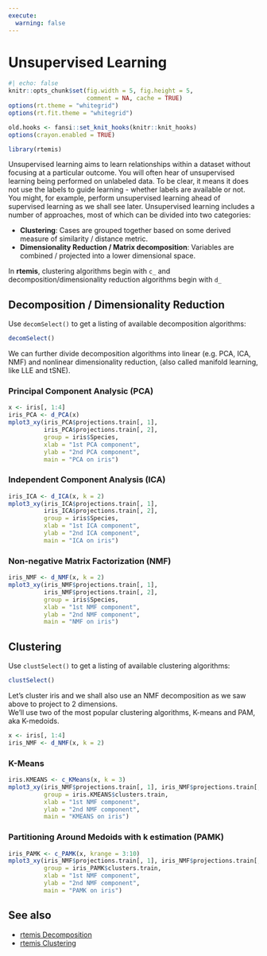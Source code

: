 ```yaml
---
execute:
  warning: false
---
```

# Unsupervised Learning {#unsupervised}

```r
#| echo: false
knitr::opts_chunk$set(fig.width = 5, fig.height = 5,
                      comment = NA, cache = TRUE) 
options(rt.theme = "whitegrid")
options(rt.fit.theme = "whitegrid")
```

```r
old.hooks <- fansi::set_knit_hooks(knitr::knit_hooks)
options(crayon.enabled = TRUE)
```

```r
library(rtemis)
```

Unsupervised learning aims to learn relationships within a dataset without focusing at a particular outcome. You will often hear of unsupervised learning being performed on unlabeled data. To be clear, it means it does not use the labels to guide learning - whether labels are available or not. You might, for example, perform unsupervised learning ahead of supervised learning as we shall see later. Unsupervised learning includes a number of approaches, most of which can be divided into two categories:

* __Clustering__: Cases are grouped together based on some derived measure of similarity / distance metric.
* __Dimensionality Reduction / Matrix decomposition__: Variables are combined / projected into a lower dimensional space.

In **rtemis**, clustering algorithms begin with `c_` and decomposition/dimensionality reduction algorithms begin with `d_`

## Decomposition / Dimensionality Reduction {#decomposition}

Use `decomSelect()` to get a listing of available decomposition algorithms:
```r
decomSelect()
```

We can further divide decomposition algorithms into linear (e.g. PCA, ICA, NMF) and nonlinear dimensionality reduction, (also called manifold learning, like LLE and tSNE).

### Principal Component Analysic (PCA)

```r
x <- iris[, 1:4]
iris_PCA <- d_PCA(x)
mplot3_xy(iris_PCA$projections.train[, 1], 
          iris_PCA$projections.train[, 2], 
          group = iris$Species,
          xlab = "1st PCA component", 
          ylab = "2nd PCA component", 
          main = "PCA on iris")
```

### Independent Component Analysis (ICA)

```r
iris_ICA <- d_ICA(x, k = 2)
mplot3_xy(iris_ICA$projections.train[, 1], 
          iris_ICA$projections.train[, 2], 
          group = iris$Species,
          xlab = "1st ICA component", 
          ylab = "2nd ICA component", 
          main = "ICA on iris")
```

### Non-negative Matrix Factorization (NMF)

```r
iris_NMF <- d_NMF(x, k = 2)
mplot3_xy(iris_NMF$projections.train[, 1], 
          iris_NMF$projections.train[, 2], 
          group = iris$Species,
          xlab = "1st NMF component", 
          ylab = "2nd NMF component", 
          main = "NMF on iris")
```

## Clustering

Use `clustSelect()` to get a listing of available clustering algorithms:
```r
clustSelect()
```

Let's cluster iris and we shall also use an NMF decomposition as we saw above to project to 2 dimensions.  
We'll use two of the most popular clustering algorithms, K-means and PAM, aka K-medoids.

```r
x <- iris[, 1:4]
iris_NMF <- d_NMF(x, k = 2)
```

### K-Means

```r
iris.KMEANS <- c_KMeans(x, k = 3)
mplot3_xy(iris_NMF$projections.train[, 1], iris_NMF$projections.train[, 2],
          group = iris.KMEANS$clusters.train,
          xlab = "1st NMF component", 
          ylab = "2nd NMF component", 
          main = "KMEANS on iris")
```

### Partitioning Around Medoids with k estimation (PAMK)

```r
iris_PAMK <- c_PAMK(x, krange = 3:10)
mplot3_xy(iris_NMF$projections.train[, 1], iris_NMF$projections.train[, 2],
          group = iris_PAMK$clusters.train,
          xlab = "1st NMF component", 
          ylab = "2nd NMF component", 
          main = "PAMK on iris")
```

## See also

- [rtemis Decomposition](https://rtemis.lambdamd.org/Decomposition.html)
- [rtemis Clustering](https://rtemis.lambdamd.org/Clustering.html)
